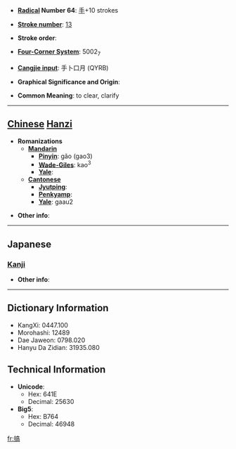 * '''[[Wiktionary:Chinese radical index| Radical]] Number 64''': [[Wiktionary:Chinese radical index 手|手]]+10 strokes

* '''[[Wiktionary:Chinese total strokes index|Stroke number]]''': [[Wiktionary:Chinese total strokes index 13|13]]

* '''Stroke order''': 

* '''[[Wiktionary:Chinese four corner index|Four-Corner System]]''': 5002<sub>7</sub>

* '''[[Wiktionary:Chinese Cangjie index|Cangjie input]]''': 手卜口月 (QYRB)

* '''Graphical Significance and Origin''': 

* '''Common Meaning''': to clear, clarify

----

== [[Chinese]] [[Hanzi]] ==

* '''Romanizations'''
** '''[[Mandarin]]'''
*** '''[[Pinyin]]''': gǎo (gao3)
*** '''[[Wade-Giles]]''': kao<sup>3</sup>
*** '''[[Yale]]''': 
** '''[[Cantonese]]'''
*** '''[[Jyutping]]''':
*** '''[[Penkyamp]]''': 
*** '''[[Yale]]''': gaau2

* '''Other info''': 

----

==Japanese==
===[[Kanji]]===
{{kanji|on readings=[[こう]] (kō), [[きょう]] (kyō)
|kun readings=[[たたく]] (tataku)
}}

* '''Other info''':  

----

== Dictionary Information ==

* KangXi: 0447.100
* Morohashi: 12489
* Dae Jaweon: 0798.020
* Hanyu Da Zidian: 31935.080

== Technical Information ==

* '''Unicode''':
** Hex: 641E
** Decimal: 25630
* '''Big5''':
** Hex: B764
** Decimal: 46948

[[fr:搞]]